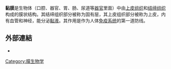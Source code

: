 {{expand|time=2017-06-10T04:23:22+00:00}}
{{unreferenced|time=2017-06-10T04:23:22+00:00}}
{{Infobox microanatomy
| Name        = 黏膜
| Latin       = tunica mucosa
| Image       = Normal gastric mucosa intermed mag.jpg
| Caption     = [[Histology|Histological]] section taken from the [[gastric_antrum|gastric antrum]], showing the mucosa of the stomach
| Width       =
| Image2      =
| Caption2    = 
| Precursor   = [[外胚层|外胚层]] 
| System      = 
<!--
| GraySubject = 242
| GrayPage    = 1110
| Dorlands    = five/000064454
| DorlandsID  = Mucous membrane
-->
}}
'''黏膜'''是生物体（口腔、器官、胃、肠、尿道等[[器官|器官]]里面）中由[[上皮组织|上皮组织]]和[[结缔组织|结缔组织]]构成的膜状结构。其结缔组织部分被称为固有层，其上皮组织部分被称为上皮，内有血管和神经，能分泌[[黏液|黏液]]。其作用是作为人体[[免疫系统|免疫系统]]的第一道防线。

==外部連結==
* {{MeSH name|Mucous+Membrane}}

{{消化系统}}
{{泌尿系統}}
{{Authority control}}
{{生物学小作品}}
[[Category:膜生物学|Category:膜生物学]]